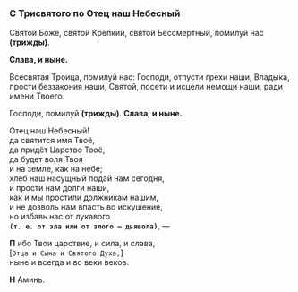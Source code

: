 ### С Трисвятого по Отец наш Небесный

Свято́й Боже, свято́й Крепкий, свято́й Бессмертный, помилуй нас **(трижды)**.

**Слава, и ныне.**

Всесвятая Троица, помилуй нас: Господи, отпусти грехи наши, Владыка, прости беззакония наши, Святой, посети и исцели немощи наши, ради имени Твоего.

Господи, помилуй **(трижды)**. **Слава, и ныне.**

Отец наш Небесный!  
да святится имя Твоё,  
да придёт Царство Твоё,  
да будет воля Твоя  
и на земле, как на небе;  
хлеб наш насущный подай нам сегодня,  
и прости нам долги наши,  
как и мы простили должникам нашим,  
и не дозволь нам впасть во искушение,  
но избавь нас от лукавого  
**`(т. е. от зла или от злого — дьявола)`**, —

**П** ибо Твои царствие, и сила, и слава,  
<R>[</R>`Отца и Сына и Святого Духа,`<R>]</R>  
ныне и всегда и во веки веков.

**Н** Аминь.
